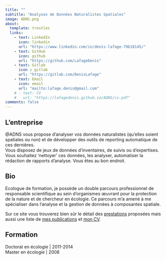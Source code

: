 ```yaml
---
title: ""
subtitle: "Analyses de Données Naturalistes Spatiales"
image: ADNS.png
about:
  template: trestles
  links:
    - text: LinkedIn
      icon: linkedin
      url: "https://www.linkedin.com/in/denis-lafage-79b18145/"
    - text: GitHub
      icon: github
      url: "https://github.com/LafageDenis"
    - text: Gitlab
      icon : gitlab
      url: "https://gitlab.com/DenisLafage"
    - text: Email
      icon: email 
      url: "mailto:lafage.denis@gmail.com"
    # - text: CV
    #   url: "https://lafagedenis.github.io/ADNS/cv.pdf"
comments: false
---
```


::: column-page
## L'entreprise

@ADNS vous propose d'analyser vos données naturalistes (qu'elles soient spatiales ou non) et de développer des outils de reporting automatique de ces dernières.\
Vous disposez de jeux de données d'inventaires, de suivis ou d'expertises. Vous souhaitez 'nettoyer' ces données, les analyser, automatiser la rédaction de rapports d'analyse. Vous êtes au bon endroit.\

## Bio

Ecologue de formation, je possède un double parcours professionnel de responsable scientifique au sein d'organismes œuvrant pour la protection de la nature et de chercheur en écologie. Ce parcours m'a amené à me spécialiser dans l'analyse et la gestion de données à composantes spatiale.

Sur ce site vous trouverez bien sûr le détail des [prestations](prestations.qmd) proposées mais aussi une liste de [mes publications](papers) et [mon CV](cv.pdf).

<p>

</p>

## Formation

Doctorat en écologie \| 2011-2014\
Master en écologie \| 2008

<p>

</p>
:::
